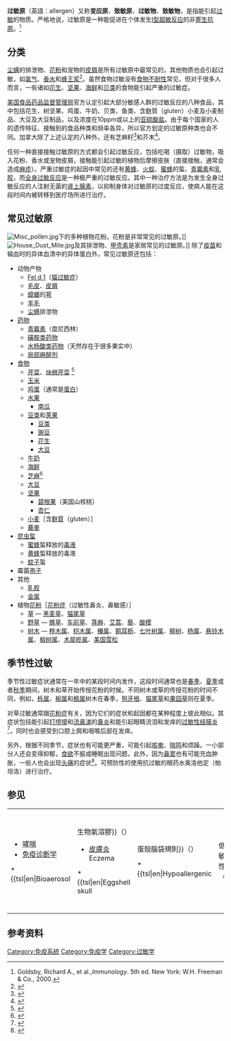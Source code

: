 {{medical}}
{{noteTA
|1=zh-hans:全身过敏反应;zh-hant:全身型過敏性反應;
|2=zh-hans:I型超敏反应;zh-hant:第一型過敏反應;
}}
'''过敏原'''（英語：allergen）又称'''变应原'''、'''致敏原'''、'''过敏物'''、'''致敏物'''，是指能引起[[过敏|过敏]]的物质。严格地说，过敏原是一种能促进在{{le|特应性|Atopy}}个体发生[[I型超敏反应|I型超敏反应]]的非[[寄生|寄生]][[抗原|抗原]]。<ref>Goldsby, Richard A., et al.,''Immunology''. 5th ed. New York: W.H. Freeman & Co., 2000.</ref>

== 分类 ==
[[尘螨|尘螨]]的排泄物、[[花粉|花粉]]和宠物的[[皮屑|皮屑]]是所有过敏原中最常见的，其他物质也会引起过敏，如[[氯气|氯气]]、[[香水|香水]]和[[蜂王浆|蜂王浆]]<ref>{{cite journal | journal=Trop Biomed | date=December 2008 | volume=25 | issue=3 | pages=243–51 | title=Characterization of major allergens of royal jelly Apis mellifera | last1=Rosmilah | first1=M | coauthors=et al. | pmid=19287364}}</ref>。虽然食物过敏没有[[食物不耐性|食物不耐性]]常见，但对于很多人而言，一些诸如[[花生|花生]]、[[坚果|坚果]]、[[海鲜|海鲜]]和[[贝类|贝类]]的食物能引起严重的过敏症。

[[美国食品药品监督管理局|美国食品药品监督管理局]]官方认定引起大部分敏感人群的过敏反应的八种食品，其中包括花生、树坚果、鸡蛋、牛奶、贝类、鱼类、含麩質（gluten）小麦及小麦制品、大豆及大豆制品，以及浓度在10ppm或以上的[[亚硫酸盐|亚硫酸盐]]。由于每个国家的人的遗传特征、接触到的食品种类和频率各异，所以官方划定的过敏原种类也会不同。加拿大除了上述认定的八种外，还有芝麻籽<ref>{{cite web | url=http://www.hc-sc.gc.ca/fn-an/securit/allerg/index_e.html | title=Health Canada: Food Allergies | accessdate=2007-06-09 | archive-date=2007-06-14 | archive-url=https://web.archive.org/web/20070614042515/http://www.hc-sc.gc.ca/fn-an/securit/allerg/index_e.html | dead-url=no }}</ref>和芥末<ref>{{cite web | url=http://www.inspection.gc.ca/english/fssa/labeti/allerg/20110216inde.shtml | title=CFIA: Revised Labelling Regulations for Food Allergens, Gluten Sources and Sulphites (Amendments to the Food and Drug Regulations) | accessdate=2011-28-02 | deadurl=yes | archiveurl=https://web.archive.org/web/20110222005144/http://www.inspection.gc.ca/english/fssa/labeti/allerg/20110216inde.shtml | archivedate=2011-02-22 }}</ref>。

任何一种直接接触过敏原的方式都会引起过敏反应，包括吃喝（摄取）过敏物，吸入花粉、香水或宠物皮屑，接触能引起过敏的植物后摩擦皮肤（直接接触，通常会造成[[麻疹|麻疹]]）。严重过敏症的起因中常见的还有[[黄蜂|黄蜂]]、[[火蚁|火蚁]]、[[蜜蜂|蜜蜂]]的蜇、[[青霉素|青霉素]]和[[乳胶|乳胶]]，而[[全身过敏反应|全身过敏反应]]是一种极严重的过敏反应。其中一种治疗方法是为发生全身过敏反应的人注射无菌的[[肾上腺素|肾上腺素]]，以抑制身体对过敏原的过度反应，使病人能在这段时间内被转移到医疗场所进行治疗。

== 常见过敏原 ==
{{main|过敏症列表}}
[[File:Misc_pollen.jpg|thumb]]下的多种植物花粉。花粉是非常常见的过敏原。]]
[[File:House_Dust_Mite.jpg|thumb]]及其排泄物、[[甲壳素|甲壳素]]是家居常见的过敏原。]]
除了[[疫苗|疫苗]]和输血时的异体血清中的异体蛋白外，常见过敏原还包括：
*动物产物
**[[Fel_d_1|Fel d 1]]（[[猫过敏症|猫过敏症]]）
**[[毛皮|毛皮]]、[[皮屑|皮屑]]
**[[蟑螂|蟑螂]]的[[萼|萼]]
**[[羊毛|羊毛]]
**[[尘螨|尘螨]]排泄物
*[[药物过敏|药物]]
**[[青霉素|青霉素]]（盘尼西林）
**[[磺胺类药物|磺胺类药物]]
**[[水杨酸类药物|水杨酸类药物]]（天然存在于很多果实中）
**[[局部麻醉剂|局部麻醉剂]]
*[[食物过敏|食物]]
**[[芹菜|芹菜]]、[[块根芹菜|块根芹菜]] <ref>{{Cite journal |url= http://www.fasebj.org/cgi/content/full/17/12/1697 |author= Bublin, M. |author2= Radauer C |author3= Wilson IBH |author4= Kraft D |author5= Scheiner O |author6= Breiteneder H |author7= Hoffmann-Sommergruber K |title= Cross-reactive N-glycans of Api g 5, a high molecular weight glycoprotein allergen from celery, are required for immunoglobulin E binding and activation of effector cells from allergic patients |journal= FASEB |year= 2003 |volume= 17 |pages= 1697–1699 |pmid= 12958180 |doi= 10.1096/fj.02-0872fje |issue= 12 |postscript= <!--None--> |access-date= 2011-07-08 |archive-date= 2007-01-04 |archive-url= https://web.archive.org/web/20070104224624/http://www.fasebj.org/cgi/content/full/17/12/1697 |dead-url= no }}</ref>
**[[玉米|玉米]]
**[[鸡蛋过敏|鸡蛋]]（通常是[[蛋白|蛋白]]）
**[[水果过敏|水果]]
***[[南瓜|南瓜]]
**[[豆类|豆类]]和[[荚果|荚果]]
***[[豆类|豆类]]
***[[豌豆|豌豆]]
***[[花生过敏|花生]]
***[[大豆|大豆]]
**[[牛奶过敏|牛奶]]
**[[海鲜过敏|海鲜]]
**[[芝麻|芝麻]]<ref>{{Cite web|title=过敏食物有哪些，容易过敏的食物，哪些食物会过敏|url=https://webmd.cn/2019/01/most-uncommon-food-allergies/|work=WebMD|accessdate=2019-01-28|language=zh-CN}}</ref>
**[[大豆过敏|大豆]]
**[[坚果过敏|坚果]]
***[[碧根果|碧根果]]（美国山核桃）
***[[杏仁|杏仁]]
**[[小麦过敏|小麦]]［含[[麩質|麩質]]（gluten）］
**[[蕎麥|蕎麥]]
*[[昆虫蜇过敏|昆虫蜇]]
**[[蜜蜂|蜜蜂]]蜇释放的[[毒液|毒液]]
**[[黄蜂|黄蜂]]蜇释放的毒液
**[[蚊子|蚊子]]蜇
*霉菌[[孢子|孢子]]
*其他
**[[乳胶过敏|乳胶]]
**[[金属|金属]]
*植物[[花粉|花粉]]［[[花粉症|花粉症]]（过敏性鼻炎、鼻敏感）］
**[[草|草]] — [[黑麦草|黑麦草]]、[[猫尾草|猫尾草]]
**[[野草|野草]] — [[豚草|豚草]]、[[车前草|车前草]]、[[荨麻|荨麻]]、[[艾蒿|艾蒿]]、[[藜|藜]]、[[酸模|酸模]]
**[[树木|树木]] — [[桦木属|桦木属]]、[[桤木属|桤木属]]、[[榛属|榛属]]、[[鹅耳枥|鹅耳枥]]、[[七叶树属|七叶树属]]、[[柳树|柳树]]、[[杨属|杨属]]、[[悬铃木属|悬铃木属]]、[[椴树属|椴树属]]、[[木犀榄属|木犀榄属]]、[[美国雪松|美国雪松]]

== 季节性过敏 ==
季节性过敏症状通常在一年中的某段时间内发作，这段时间通常也是[[春季|春季]]、[[夏季|夏季]]或者[[秋季|秋季]]期间，树木和草开始传授花粉的时候。不同树木或草的传授花粉的时间不同，例如，[[栎属|栎属]]、[[榆属|榆属]]和[[枫属|枫属]]树木在春季，[[狗牙根|狗牙根]]、[[猫尾草|猫尾草]]和[[果园草|果园草]]则在夏季。

对草过敏通常跟[[花粉症|花粉症]]有关，因为它们的症状和起因都在某种程度上彼此相似。其症状包括能引起[[打喷嚏|打喷嚏]]和[[流鼻涕|流鼻涕]]的[[鼻炎|鼻炎]]和能引起眼睛流泪和发痒的[[过敏性结膜炎|过敏性结膜炎]]<ref name="Seasonal Allergy">{{cite web |url=http://seasonalallergies.us/ |title=Seasonal Allergy - What to Know |accessdate=2010-04-09 |archive-url=https://web.archive.org/web/20100414063236/http://seasonalallergies.us/ |archive-date=2010-04-14 |dead-url=yes }}</ref>，同时也会感受到口腔上腭和咽喉后部在发痒。

另外，根据不同季节，症状也有可能更严重，可能引起[[咳嗽|咳嗽]]、[[喘鸣|喘鸣]]和烦躁。一小部分人还会变得抑郁，[[食欲|食欲]]不振或睡眠出现问题。此外，因为[[鼻窦|鼻窦]]也有可能充血肿胀，一些人也会出现[[头痛|头痛]]的症状<ref name="Merck">{{cite web|url=http://www.merck.com/mmhe/sec16/ch185/ch185b.html|title=Seasonal Allergies|accessdate=2010-04-09|archive-date=2010-04-12|archive-url=https://web.archive.org/web/20100412052011/http://www.merck.com/mmhe/sec16/ch185/ch185b.html|dead-url=no}}</ref>。可预防性的使用抗过敏的眼药水奥洛他定（帕坦洛）进行治疗。

== 参见 ==
{|
|-
|
*[[哮喘|哮喘]]
*[[免疫诊断学|免疫诊断学]]
*{{tsl|en|Bioaerosol||生物氣溶膠}}（{{lang|en|Bioaerosol}}）
*[[皮膚炎|皮膚炎]] Eczema
*{{tsl|en|Eggshell skull||蛋殼腦袋規則}}（{{lang|en|Eggshell skull}}）
*{{tsl|en|Hypoallergenic||低過敏性}}（{{lang|en|Hypoallergenic}}）
|
*[[生物气溶胶|生物气溶胶]]
*[[湿疹|湿疹]]
*[[脆弱原则|脆弱原则]]
*[[低变应原|低变应原]]
*[[毒素|毒素]]
*{{tsl|en|Immunodiagnostics||免疫診斷學}}（{{lang|en|Immunodiagnostics}}）
|
*[[过敏症列表|过敏症列表]]
*{{tsl|en|Nose filter||鼻子空氣過濾器}}（{{lang|en|Nose filter}}）
*{{tsl|en|Oral allergy syndrome||口部過敏症候群}}（{{lang|en|Oral allergy syndrome}}）
*[[毒素|毒素]] Toxin
*[[無麩質飲食|無麩質飲食]]
|}

== 参考资料 ==
{{Reflist}}

{{免疫系统}}

{{Authority control}}
[[Category:免疫系統|Category:免疫系統]]
[[Category:免疫学|Category:免疫学]]
[[Category:过敏学|Category:过敏学]]